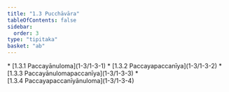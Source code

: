 ```yaml
---
title: "1.3 Pucchāvāra"
tableOfContents: false
sidebar:
  order: 3
type: "tipitaka"
basket: "ab"
---
```



<DynamicBreadcrumb />



<TableOfContents>
* [1.3.1 Paccayānuloma](1-3/1-3-1)
* [1.3.2 Paccayapaccanīya](1-3/1-3-2)
* [1.3.3 Paccayānulomapaccanīya](1-3/1-3-3)
* [1.3.4 Paccayapaccanīyānuloma](1-3/1-3-4)
</TableOfContents>